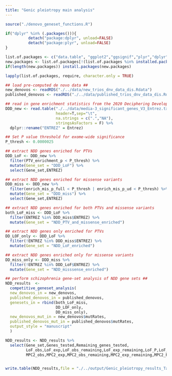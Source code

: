 ---
title: "Genic pleiotropy main analysis"
---


```{r message=FALSE, warning=FALSE, include=FALSE}
source("./denovo_geneset_functions.R")

if("dplyr" %in% (.packages())){
          detach("package:dplyr", unload=FALSE) 
          detach("package:plyr", unload=FALSE)
} 

list.of.packages <- c("data.table", "ggplot2","ggsignif","plyr","dplyr","purrr")
new.packages <- list.of.packages[!(list.of.packages %in% installed.packages()[,"Package"])]
if(length(new.packages)) install.packages(new.packages)

lapply(list.of.packages, require, character.only = TRUE)

## load pre-computed de novo data ##
new_denovos <- readRDS("./../data/new_trios_dnv_data_dis.Rdata")
published_denovos <- readRDS("./../data/published_trios_dnv_data_dis.Rdata")

```

```{r}
## read in gene enrichment statistics from the 2020 Deciphering Developmental Disorders study (Kaplanis et al 2020)
DDD_new <- read.table("./../data/media-3_significant_genes_V3_Entrez.txt",
                      header=T,sep="\t",
                      na.strings = c(".","NA"),
                      stringsAsFactors = F) %>% 
  dplyr::rename("ENTREZ" = Entrez) 

## Set P value threshold for exome-wide significance
P_thresh <- 0.0000025

## extract NDD genes enriched for PTVs
DDD_LoF <- DDD_new %>% 
  filter(PTV_enrichment_p < P_thresh) %>% 
  mutate(Gene_set = "DDD_LoF") %>% 
  select(Gene_set,ENTREZ)

## extract NDD genes enriched for missense variants
DDD_miss <- DDD_new %>% 
  filter(enrich_mis_p_full < P_thresh | enrich_mis_p_ud < P_thresh) %>% 
  mutate(Gene_set = "DDD_miss") %>% 
  select(Gene_set,ENTREZ)

## extract NDD genes enriched for both PTVs and missense variants
both_LoF_miss <- DDD_LoF %>% 
  filter(ENTREZ %in% DDD_miss$ENTREZ) %>% 
  mutate(Gene_set = "NDD_PTV_and_missense_enriched")

## extract NDD genes only enriched for PTVs
DD_LOF_only <- DDD_LoF %>% 
  filter(!ENTREZ %in% DDD_miss$ENTREZ) %>% 
  mutate(Gene_set = "NDD_LoF_enriched")

## extract NDD genes enriched only for missense variants
DD_miss_only <- DDD_miss %>% 
  filter(!ENTREZ %in% DDD_LoF$ENTREZ) %>% 
  mutate(Gene_set = "NDD_misssense_enriched")
```

```{r}
## perform schizophrenia gene-set analysis of NDD gene sets ##
NDD_results  <-
  competitive_geneset_analysis(
  new_denovos_in = new_denovos,
  published_denovos_in = published_denovos,
  genesets_in = rbind(both_LoF_miss,
                      DD_LOF_only,
                      DD_miss_only),
  new_denovos_mut_in = new_denovos$mutRates,
  published_denovos_mut_in = published_denovos$mutRates,
  output_style = "manuscript"
  )

NDD_results <- NDD_results %>%
  select(Gene_set,Genes_tested,Remaining_genes_tested,
         LoF_obs,LoF_exp,LoF_obs_remaining,LoF_exp_remaining,LoF_P,LoF_RR,
         MPC2_obs,MPC2_exp,MPC2_obs_remaining,MPC2_exp_remaining,MPC2_P,MPC2_RR)


write.table(NDD_results,file = "./../output/Genic_pleiotropy_results_Table_1.tsv",row.names = F,quote = F,sep = "\t")

```

